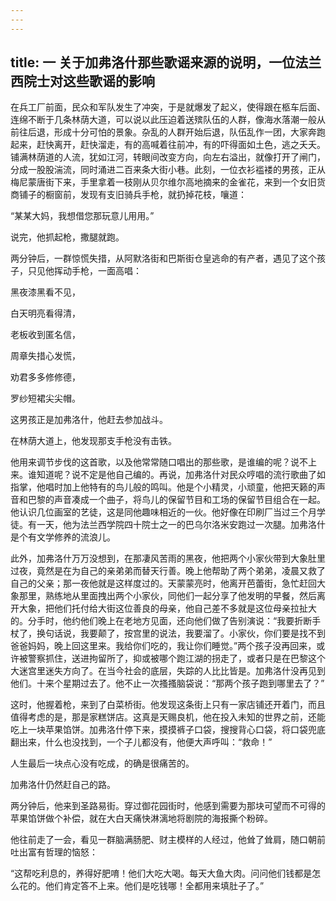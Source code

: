 ```yaml
---
---
---
```

title: 一 关于加弗洛什那些歌谣来源的说明，一位法兰西院士对这些歌谣的影响
---




在兵工厂前面，民众和军队发生了冲突，于是就爆发了起义，使得跟在柩车后面、连绵不断于几条林荫大道，可以说以此压迫着送殡队伍的人群，像海水落潮一般从前往后退，形成十分可怕的景象。杂乱的人群开始后退，队伍乱作一团，大家奔跑起来，赶快离开，赶快溜走，有的高喊着往前冲，有的吓得面如土色，逃之夭夭。铺满林荫道的人流，犹如江河，转眼间改变方向，向左右溢出，就像打开了闸门，分成一股股湍流，同时涌进二百来条大街小巷。此刻，一位衣衫褴褛的男孩，正从梅尼蒙唐街下来，手里拿着一枝刚从贝尔维尔高地摘来的金雀花，来到一个女旧货商铺子的橱窗前，发现有支旧骑兵手枪，就扔掉花枝，嚷道：

“某某大妈，我想借您那玩意儿用用。”

说完，他抓起枪，撒腿就跑。

两分钟后，一群惊慌失措，从阿默洛街和巴斯街仓皇逃命的有产者，遇见了这个孩子，只见他挥动手枪，一面高唱：

黑夜漆黑看不见，

白天明亮看得清，

老板收到匿名信，

周章失措心发慌，

劝君多多修修德，

罗纱短裙尖尖帽。

这男孩正是加弗洛什，他赶去参加战斗。

在林荫大道上，他发现那支手枪没有击铁。

他用来调节步伐的这首歌，以及他常常随口唱出的那些歌，是谁编的呢？说不上来。谁知道呢？说不定是他自己编的。再说，加弗洛什对民众哼唱的流行歌曲了如指掌，他唱时加上他特有的鸟儿般的鸣叫。他是个小精灵，小顽童，他把天籁的声音和巴黎的声音凑成一个曲子，将鸟儿的保留节目和工场的保留节目组合在一起。他认识几位画室的艺徒，这是同他趣味相近的一伙。他好像在印刷厂当过三个月学徒。有一天，他为法兰西学院四十院士之一的巴乌尔洛米安跑过一次腿。加弗洛什是个有文学修养的流浪儿。

此外，加弗洛什万万没想到，在那凄风苦雨的黑夜，他把两个小家伙带到大象肚里过夜，竟然是在为自己的亲弟弟而替天行善。晚上他帮助了两个弟弟，凌晨又救了自己的父亲；那一夜他就是这样度过的。天蒙蒙亮时，他离开芭蕾街，急忙赶回大象那里，熟练地从里面拽出两个小家伙，同他们一起分享了他发明的早餐，然后离开大象，把他们托付给大街这位善良的母亲，他自己差不多就是这位母亲拉扯大的。分手时，他约他们晚上在老地方见面，还向他们做了告别演说：“我要折断手杖了，换句话说，我要颠了，按宫里的说法，我要溜了。小家伙，你们要是找不到爸爸妈妈，晚上回这里来。我给你们吃的，我让你们睡觉。”两个孩子没再回来，或许被警察抓住，送进拘留所了，抑或被哪个跑江湖的拐走了，或者只是在巴黎这个大迷宫里迷失方向了。在当今社会的底层，失踪的人比比皆是。加弗洛什没再见到他们。十来个星期过去了。他不止一次搔搔脑袋说：“那两个孩子跑到哪里去了？”

这时，他握着枪，来到了白菜桥街。他发现这条街上只有一家店铺还开着门，而且值得考虑的是，那是家糕饼店。这真是天赐良机，他在投入未知的世界之前，还能吃上一块苹果馅饼。加弗洛什停下来，摸摸裤子口袋，搜搜背心口袋，将口袋兜底翻出来，什么也没找到，一个子儿都没有，他便大声呼叫：“救命！”

人生最后一块点心没有吃成，的确是很痛苦的。

加弗洛什仍然赶自己的路。

两分钟后，他来到圣路易街。穿过御花园街时，他感到需要为那块可望而不可得的苹果馅饼做个补偿，就在大白天痛快淋漓地将剧院的海报撕个粉碎。

他往前走了一会，看见一群脑满肠肥、财主模样的人经过，他耸了耸肩，随口朝前吐出富有哲理的恼怒：

“这帮吃利息的，养得好肥唷！他们大吃大喝。每天大鱼大肉。问问他们钱都是怎么花的。他们肯定答不上来。他们是吃钱哪！全都用来填肚子了。”